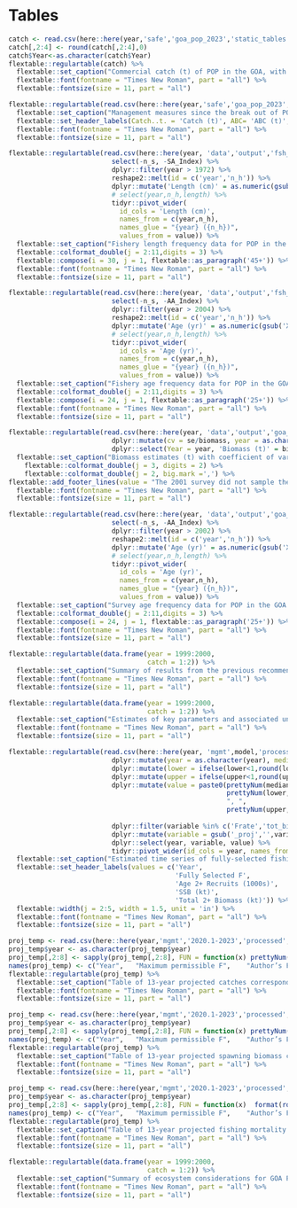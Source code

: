 # Tables

```r
catch <- read.csv(here::here(year,'safe','goa_pop_2023','static_tables','catch_abc_quota.csv'))
catch[,2:4] <- round(catch[,2:4],0)
catch$Year<-as.character(catch$Year)
flextable::regulartable(catch) %>%
  flextable::set_caption("Commercial catch (t) of POP in the GOA, with Gulf-wide values of acceptable biological catch (ABC) and fishing quotas (t), 1977-2023 (2023 catch as of 9/25/2023). Note:  There were no foreign or joint venture catches after 1988. Catches prior to 1989 are landed catches only. Catches in 1989 and 1990 also include fish reported in weekly production reports as discarded by processors. Catches in 1991-2019 also include discarded fish, as determined through a  blend of weekly production reports and information from the domestic observer program. Definitions of terms: Catch defined as follows:  1977, all Sebastes rockfish for Japanese catch, and POP for catches of other nations; 1978, POP only; 1979-87, the 5 species comprising the POP complex; 1988-2019, POP. Quota defined as follows:  1977-86, optimum yield; 1987, target quota; 1988-2019 total allowable catch. Sources: Catch:  1977-84, Carlson et al. (1986); 1985-88, Pacific Fishery Information Network (PacFIN); 1989-2019, National Marine Fisheries Service, Alaska Region. ABC and Quota: 1977-1986 Karinen and Wing (1987); 1987-1990, Heifetz et al. (2000); 1991-2019, NMFS AKRO BLEND/Catch Accounting System via AKFIN database.")%>%
  flextable::font(fontname = "Times New Roman", part = "all") %>% 
  flextable::fontsize(size = 11, part = "all")
```

\pagebreak

```r
flextable::regulartable(read.csv(here::here(year,'safe','goa_pop_2023','static_tables','mgmt_measures.csv'))) %>%  
  flextable::set_caption("Management measures since the break out of POP from slope rockfish.") %>%
  flextable::set_header_labels(Catch..t. = 'Catch (t)', ABC= 'ABC (t)', OFL = 'OFL (t)', TAC = 'TAC (t)', Management.Measures = 'Management Measures')%>%
  flextable::font(fontname = "Times New Roman", part = "all") %>% 
  flextable::fontsize(size = 11, part = "all")
```


\pagebreak

```r
flextable::regulartable(read.csv(here::here(year, 'data','output','fsh_length_comp.csv')) %>% 
                          select(-n_s, -SA_Index) %>%
                          dplyr::filter(year > 1972) %>%
                          reshape2::melt(id = c('year','n_h')) %>%
                          dplyr::mutate('Length (cm)' = as.numeric(gsub('X','',variable) ) ) %>%
                          # select(year,n_h,length) %>% 
                          tidyr::pivot_wider(
                            id_cols = 'Length (cm)',
                            names_from = c(year,n_h),
                            names_glue = "{year} ({n_h})",
                            values_from = value)) %>%
  flextable::set_caption("Fishery length frequency data for POP in the GOA for the most recent 10 complete years used in the model. Input sample sizes (number of hauls) are in parentheses.") %>%
  flextable::colformat_double(j = 2:11,digits = 3) %>%
  flextable::compose(i = 30, j = 1, flextable::as_paragraph('45+')) %>%
  flextable::font(fontname = "Times New Roman", part = "all") %>% 
  flextable::fontsize(size = 11, part = "all")

```

\pagebreak

```r
flextable::regulartable(read.csv(here::here(year, 'data','output','fsh_age_comp.csv')) %>% 
                          select(-n_s, -AA_Index) %>%
                          dplyr::filter(year > 2004) %>%
                          reshape2::melt(id = c('year','n_h')) %>%
                          dplyr::mutate('Age (yr)' = as.numeric(gsub('X','',variable) ) ) %>%
                          # select(year,n_h,length) %>% 
                          tidyr::pivot_wider(
                            id_cols = 'Age (yr)',
                            names_from = c(year,n_h),
                            names_glue = "{year} ({n_h})",
                            values_from = value)) %>%
  flextable::set_caption("Fishery age frequency data for POP in the GOA for the most recent 10 complete years used in the model. Input sample sizes (number of hauls) are in parentheses.") %>%
  flextable::colformat_double(j = 2:11,digits = 3) %>% 
  flextable::compose(i = 24, j = 1, flextable::as_paragraph('25+')) %>%
  flextable::font(fontname = "Times New Roman", part = "all") %>% 
  flextable::fontsize(size = 11, part = "all") 
```

\pagebreak

```r
flextable::regulartable(read.csv(here::here(year, 'data','output','goa_total_bts_biomass.csv')) %>% 
                          dplyr::mutate(cv = se/biomass, year = as.character(year)) %>%
                          dplyr::select(Year = year, 'Biomass (t)' = biomass, CV = cv) )%>%
  flextable::set_caption("Biomass estimates (t) with coefficient of variation (CV) for gulf-wide total biomass for POP in the GOA from trawl surveys after 1990. ") %>%
    flextable::colformat_double(j = 3, digits = 2) %>%
    flextable::colformat_double(j = 2, big.mark =',') %>%
flextable::add_footer_lines(value = "The 2001 survey did not sample the eastern GOA (the Yakutat and Southeastern areas). Substitute estimates of biomass for the Yakutat and Southeastern areas were obtained by averaging the biomass estimates for POP in these areas in the 1993, 1996, and 1999 surveys, that portion of the variance was obtained by using a weighted average of the three prior surveys’ variance.") %>%
  flextable::font(fontname = "Times New Roman", part = "all") %>% 
  flextable::fontsize(size = 11, part = "all") 
```

\pagebreak

```r
flextable::regulartable(read.csv(here::here(year, 'data','output','goa_bts_age_comp.csv')) %>% 
                          select(-n_s, -AA_Index) %>%
                          dplyr::filter(year > 2002) %>%
                          reshape2::melt(id = c('year','n_h')) %>%
                          dplyr::mutate('Age (yr)' = as.numeric(gsub('X','',variable) ) ) %>%
                          # select(year,n_h,length) %>% 
                          tidyr::pivot_wider(
                            id_cols = 'Age (yr)',
                            names_from = c(year,n_h),
                            names_glue = "{year} ({n_h})",
                            values_from = value)) %>%
  flextable::set_caption("Survey age frequency data for POP in the GOA for the most recent 10 complete years used in the model. Input sample sizes (number of hauls) are in parentheses.") %>%
  flextable::colformat_double(j = 2:11,digits = 3) %>%
  flextable::compose(i = 24, j = 1, flextable::as_paragraph('25+')) %>%
  flextable::font(fontname = "Times New Roman", part = "all") %>% 
  flextable::fontsize(size = 11, part = "all")  

```

\pagebreak

```r
flextable::regulartable(data.frame(year = 1999:2000,
                                   catch = 1:2)) %>%  
  flextable::set_caption("Summary of results from the previous recommended model compared to the current recommended model")%>%
  flextable::font(fontname = "Times New Roman", part = "all") %>% 
  flextable::fontsize(size = 11, part = "all")
```
 
\pagebreak

```r
flextable::regulartable(data.frame(year = 1999:2000,
                                   catch = 1:2)) %>%  
  flextable::set_caption("Estimates of key parameters and associated uncertainty derived from either Hessian or MCMC.")%>%
  flextable::font(fontname = "Times New Roman", part = "all") %>% 
  flextable::fontsize(size = 11, part = "all")
```

\pagebreak


```r
flextable::regulartable(read.csv(here::here(year, 'mgmt',model,'processed','mceval_summary.csv')) %>%
                          dplyr::mutate(year = as.character(year), median = ifelse(median<1,round(median,3),round(median,0))) %>%
                          dplyr::mutate(lower = ifelse(lower<1,round(lower,3),round(lower,0))) %>%
                          dplyr::mutate(upper = ifelse(upper<1,round(upper,3),round(upper,0))) %>%
                          dplyr::mutate(value = paste0(prettyNum(median, big.mark = ',')," (",
                                                       prettyNum(lower, big.mark = ','),
                                                       ", ",
                                                       prettyNum(upper, big.mark = ','),")")) %>%
                          
                          dplyr::filter(variable %in% c('Frate','tot_biom','spawn_biom', 'spawn_biom_proj','tot_biom_proj', 'age2_recruits') & year < 2025) %>%
                          dplyr::mutate(variable = gsub('_proj','',variable)) %>%
                          dplyr::select(year, variable, value) %>%
                          tidyr::pivot_wider(id_cols = year, names_from = variable, values_from = value)) %>%
  flextable::set_caption("Estimated time series of fully-selected fishing mortality rate, age 2+ Recruitment, female spawning biomass, and total biomass (2+) for POP in the GOA. Values shown are the median and 95% credible intervals (parentheses) from the MCMC estimated posterior distribution.") %>%
  flextable::set_header_labels(values = c('Year',
                                          'Fully Selected F', 
                                          'Age 2+ Recruits (1000s)',
                                          'SSB (kt)',
                                          'Total 2+ Biomass (kt)')) %>%
  flextable::width(j = 2:5, width = 1.5, unit = 'in') %>%
  flextable::font(fontname = "Times New Roman", part = "all") %>% 
  flextable::fontsize(size = 11, part = "all")  
```

 

\pagebreak

```r
proj_temp <- read.csv(here::here(year,'mgmt','2020.1-2023','processed','mscen_yld.csv'))
proj_temp$year <- as.character(proj_temp$year)
proj_temp[,2:8] <- sapply(proj_temp[,2:8], FUN = function(x) prettyNum(round(x),big.mark = ','))
names(proj_temp) <- c("Year",	"Maximum permissible F",	"Author’s F* (pre-specified catch)",	"Half maximum F",	"5-year average F",	"No fishing",	"Overfished",	"Approaching overfished")
flextable::regulartable(proj_temp) %>%  
  flextable::set_caption("Table of 13-year projected catches corresponding to the alternative harvest scenarios, using stochastic methods if possible (mean values or other statistics may be shown in the case of stochastic recruitment scenarios). This set of projections encompasses six harvest scenarios designed to satisfy the requirements of Amendment 56, the National Environmental Protection Act, and the Magnuson-Stevens Fishery Conservation and Management Act (MSFCMA). For a description of scenarios see Projections and Harvest Alternatives. All units in t.")%>%
  flextable::font(fontname = "Times New Roman", part = "all") %>% 
  flextable::fontsize(size = 11, part = "all")
```

\pagebreak

```r
proj_temp <- read.csv(here::here(year,'mgmt','2020.1-2023','processed','mscen_ssb.csv'))
proj_temp$year <- as.character(proj_temp$year)
proj_temp[,2:8] <- sapply(proj_temp[,2:8], FUN = function(x) prettyNum(round(x),big.mark = ','))
names(proj_temp) <- c("Year",	"Maximum permissible F",	"Author’s F* (pre-specified catch)",	"Half maximum F",	"5-year average F",	"No fishing",	"Overfished",	"Approaching overfished")
flextable::regulartable(proj_temp) %>%  
  flextable::set_caption("Table of 13-year projected spawning biomass corresponding to the alternative harvest scenarios, using stochastic methods if possible (mean values or other statistics may be shown in the case of stochastic recruitment scenarios). This set of projections encompasses six harvest scenarios designed to satisfy the requirements of Amendment 56, the National Environmental Protection Act, and the Magnuson-Stevens Fishery Conservation and Management Act (MSFCMA). For a description of scenarios see Projections and Harvest Alternatives. All units in t.")%>%
  flextable::font(fontname = "Times New Roman", part = "all") %>% 
  flextable::fontsize(size = 11, part = "all")
```

\pagebreak

```r
proj_temp <- read.csv(here::here(year,'mgmt','2020.1-2023','processed','mscen_f.csv'))
proj_temp$year <- as.character(proj_temp$year)
proj_temp[,2:8] <- sapply(proj_temp[,2:8], FUN = function(x)  format(round(as.numeric(x), 2), nsmall = 3))
names(proj_temp) <- c("Year",	"Maximum permissible F",	"Author’s F* (pre-specified catch)",	"Half maximum F",	"5-year average F",	"No fishing",	"Overfished",	"Approaching overfished")
flextable::regulartable(proj_temp) %>%  
  flextable::set_caption("Table of 13-year projected fishing mortality rates corresponding to the alternative harvest scenarios, using stochastic methods if possible (mean values or other statistics may be shown in the case of stochastic recruitment scenarios). This set of projections encompasses six harvest scenarios designed to satisfy the requirements of Amendment 56, the National Environmental Protection Act, and the Magnuson-Stevens Fishery Conservation and Management Act (MSFCMA). For a description of scenarios see Projections and Harvest Alternatives. All units in t.")%>%
  flextable::font(fontname = "Times New Roman", part = "all") %>% 
  flextable::fontsize(size = 11, part = "all")
```

\pagebreak

```r
flextable::regulartable(data.frame(year = 1999:2000,
                                   catch = 1:2)) %>%  
  flextable::set_caption("Summary of ecosystem considerations for GOA POP.")%>%
  flextable::font(fontname = "Times New Roman", part = "all") %>% 
  flextable::fontsize(size = 11, part = "all")
```

\pagebreak